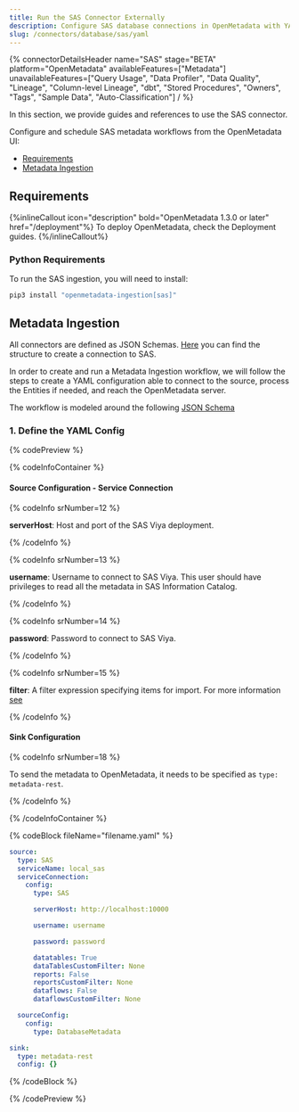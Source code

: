 ```yaml
---
title: Run the SAS Connector Externally
description: Configure SAS database connections in OpenMetadata with YAML. Step-by-step setup guide, authentication options, and connector configuration examples.
slug: /connectors/database/sas/yaml
---
```







{% connectorDetailsHeader
name="SAS"
stage="BETA"
platform="OpenMetadata"
availableFeatures=["Metadata"]
unavailableFeatures=["Query Usage", "Data Profiler", "Data Quality", "Lineage", "Column-level Lineage", "dbt", "Stored Procedures", "Owners", "Tags", "Sample Data", "Auto-Classification"]
/ %}

In this section, we provide guides and references to use the SAS connector.

Configure and schedule SAS metadata workflows from the OpenMetadata UI:

- [Requirements](#requirements)
- [Metadata Ingestion](#metadata-ingestion)


<ExternalIngestionDeployment />

## Requirements

{%inlineCallout icon="description" bold="OpenMetadata 1.3.0 or later" href="/deployment"%}
To deploy OpenMetadata, check the Deployment guides.
{%/inlineCallout%}


### Python Requirements

<PythonRequirements />

To run the SAS ingestion, you will need to install:

```bash
pip3 install "openmetadata-ingestion[sas]"
```

## Metadata Ingestion

All connectors are defined as JSON Schemas.
[Here](https://github.com/open-metadata/OpenMetadata/blob/main/openmetadata-spec/src/main/resources/json/schema/entity/services/connections/database/sasConnection.json)
you can find the structure to create a connection to SAS.

In order to create and run a Metadata Ingestion workflow, we will follow
the steps to create a YAML configuration able to connect to the source,
process the Entities if needed, and reach the OpenMetadata server.

The workflow is modeled around the following
[JSON Schema](https://github.com/open-metadata/OpenMetadata/blob/main/openmetadata-spec/src/main/resources/json/schema/metadataIngestion/workflow.json)

### 1. Define the YAML Config

{% codePreview %}

{% codeInfoContainer %}

#### Source Configuration - Service Connection

{% codeInfo srNumber=12 %}

**serverHost**: Host and port of the SAS Viya deployment.

{% /codeInfo %}

{% codeInfo srNumber=13 %}

**username**: Username to connect to SAS Viya. This user should have privileges to read all the metadata in SAS Information Catalog.

{% /codeInfo %}

{% codeInfo srNumber=14 %}

**password**: Password to connect to SAS Viya.

{% /codeInfo %}

{% codeInfo srNumber=15 %}

**filter**: A filter expression specifying items for import. For more information [see](https://developer.sas.com/apis/rest/DataManagement/#catalog-search)

{% /codeInfo %}


#### Sink Configuration

{% codeInfo srNumber=18 %}

To send the metadata to OpenMetadata, it needs to be specified as `type: metadata-rest`.

{% /codeInfo %}

<WorkflowConfigDef />
{% /codeInfoContainer %}

{% codeBlock fileName="filename.yaml" %}

```yaml {% isCodeBlock=true %}
source:
  type: SAS
  serviceName: local_sas
  serviceConnection:
    config:
      type: SAS
```
```yaml {% srNumber=12 %}
      serverHost: http://localhost:10000
```
```yaml {% srNumber=13 %}
      username: username
```
```yaml {% srNumber=14 %}
      password: password
```
```yaml {% srNumber=15 %}
      datatables: True
      dataTablesCustomFilter: None
      reports: False
      reportsCustomFilter: None
      dataflows: False
      dataflowsCustomFilter: None
```
```yaml {% isCodeBlock=true %}
  sourceConfig:
    config:
      type: DatabaseMetadata
```
```yaml {% srNumber=18 %}
sink:
  type: metadata-rest
  config: {}
```

<WorkflowConfig />

{% /codeBlock %}

{% /codePreview %}

<IngestionCli />
